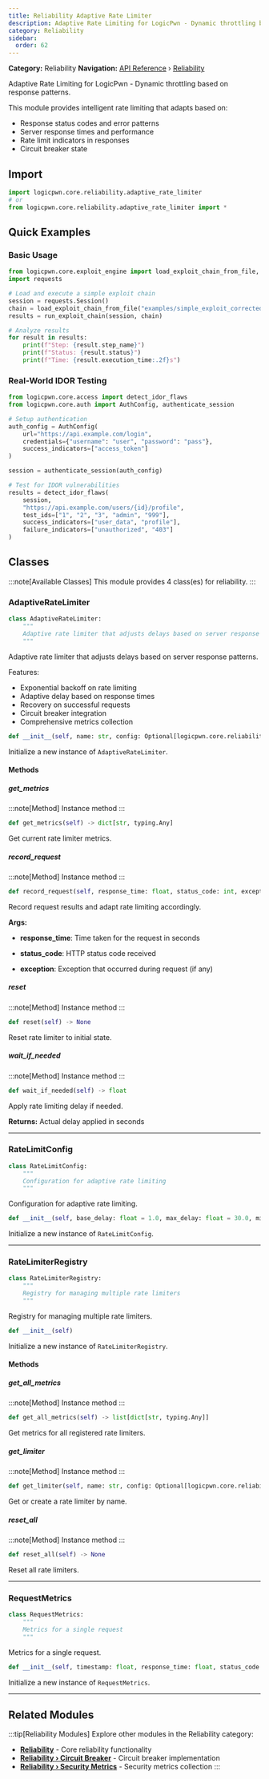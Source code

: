 ```yaml
---
title: Reliability Adaptive Rate Limiter
description: Adaptive Rate Limiting for LogicPwn - Dynamic throttling based on response patterns
category: Reliability
sidebar:
  order: 62
---
```



**Category:** Reliability
**Navigation:** [API Reference](../) › [Reliability](../reliability)

Adaptive Rate Limiting for LogicPwn - Dynamic throttling based on response patterns.

This module provides intelligent rate limiting that adapts based on:
- Response status codes and error patterns
- Server response times and performance
- Rate limit indicators in responses
- Circuit breaker state

## Import

```python
import logicpwn.core.reliability.adaptive_rate_limiter
# or
from logicpwn.core.reliability.adaptive_rate_limiter import *
```


## Quick Examples

### Basic Usage

```python
from logicpwn.core.exploit_engine import load_exploit_chain_from_file, run_exploit_chain
import requests

# Load and execute a simple exploit chain
session = requests.Session()
chain = load_exploit_chain_from_file("examples/simple_exploit_corrected.yaml")
results = run_exploit_chain(session, chain)

# Analyze results
for result in results:
    print(f"Step: {result.step_name}")
    print(f"Status: {result.status}")
    print(f"Time: {result.execution_time:.2f}s")
```

### Real-World IDOR Testing

```python
from logicpwn.core.access import detect_idor_flaws
from logicpwn.core.auth import AuthConfig, authenticate_session

# Setup authentication
auth_config = AuthConfig(
    url="https://api.example.com/login",
    credentials={"username": "user", "password": "pass"},
    success_indicators=["access_token"]
)

session = authenticate_session(auth_config)

# Test for IDOR vulnerabilities
results = detect_idor_flaws(
    session,
    "https://api.example.com/users/{id}/profile",
    test_ids=["1", "2", "3", "admin", "999"],
    success_indicators=["user_data", "profile"],
    failure_indicators=["unauthorized", "403"]
)
```


## Classes

:::note[Available Classes]
This module provides 4 class(es) for reliability.
:::

### AdaptiveRateLimiter

<Tabs>
<TabItem label="Overview">

```python
class AdaptiveRateLimiter:
    """
    Adaptive rate limiter that adjusts delays based on server response patterns
    """
```

Adaptive rate limiter that adjusts delays based on server response patterns.

Features:
- Exponential backoff on rate limiting
- Adaptive delay based on response times
- Recovery on successful requests
- Circuit breaker integration
- Comprehensive metrics collection

</TabItem>
<TabItem label="Constructor">

```python
def __init__(self, name: str, config: Optional[logicpwn.core.reliability.adaptive_rate_limiter.RateLimitConfig] = None)
```

Initialize a new instance of `AdaptiveRateLimiter`.

</TabItem>
</Tabs>

#### Methods

##### get_metrics

:::note[Method]
Instance method
:::

```python
def get_metrics(self) -> dict[str, typing.Any]
```

Get current rate limiter metrics.

##### record_request

:::note[Method]
Instance method
:::

```python
def record_request(self, response_time: float, status_code: int, exception: Optional[Exception] = None) -> None
```

Record request results and adapt rate limiting accordingly.

**Args:**
- **response_time**: Time taken for the request in seconds

- **status_code**: HTTP status code received

- **exception**: Exception that occurred during request (if any)

##### reset

:::note[Method]
Instance method
:::

```python
def reset(self) -> None
```

Reset rate limiter to initial state.

##### wait_if_needed

:::note[Method]
Instance method
:::

```python
def wait_if_needed(self) -> float
```

Apply rate limiting delay if needed.

**Returns:**
 Actual delay applied in seconds


---

### RateLimitConfig

<Tabs>
<TabItem label="Overview">

```python
class RateLimitConfig:
    """
    Configuration for adaptive rate limiting
    """
```

Configuration for adaptive rate limiting.

</TabItem>
<TabItem label="Constructor">

```python
def __init__(self, base_delay: float = 1.0, max_delay: float = 30.0, min_delay: float = 0.1, backoff_multiplier: float = 2.0, recovery_factor: float = 0.8, rate_limit_status_codes: list[int] = <factory>, error_status_codes: list[int] = <factory>, response_time_threshold: float = 5.0, window_size: int = 10, adaptation_sensitivity: float = 0.1) -> None
```

Initialize a new instance of `RateLimitConfig`.

</TabItem>
</Tabs>


---

### RateLimiterRegistry

<Tabs>
<TabItem label="Overview">

```python
class RateLimiterRegistry:
    """
    Registry for managing multiple rate limiters
    """
```

Registry for managing multiple rate limiters.

</TabItem>
<TabItem label="Constructor">

```python
def __init__(self)
```

Initialize a new instance of `RateLimiterRegistry`.

</TabItem>
</Tabs>

#### Methods

##### get_all_metrics

:::note[Method]
Instance method
:::

```python
def get_all_metrics(self) -> list[dict[str, typing.Any]]
```

Get metrics for all registered rate limiters.

##### get_limiter

:::note[Method]
Instance method
:::

```python
def get_limiter(self, name: str, config: Optional[logicpwn.core.reliability.adaptive_rate_limiter.RateLimitConfig] = None) -> logicpwn.core.reliability.adaptive_rate_limiter.AdaptiveRateLimiter
```

Get or create a rate limiter by name.

##### reset_all

:::note[Method]
Instance method
:::

```python
def reset_all(self) -> None
```

Reset all rate limiters.


---

### RequestMetrics

<Tabs>
<TabItem label="Overview">

```python
class RequestMetrics:
    """
    Metrics for a single request
    """
```

Metrics for a single request.

</TabItem>
<TabItem label="Constructor">

```python
def __init__(self, timestamp: float, response_time: float, status_code: int, success: bool, rate_limited: bool, error: bool) -> None
```

Initialize a new instance of `RequestMetrics`.

</TabItem>
</Tabs>


---


## Related Modules

:::tip[Reliability Modules]
Explore other modules in the Reliability category:

- **[Reliability](../reliability)** - Core reliability functionality
- **[Reliability › Circuit Breaker](../reliability/circuit-breaker)** - Circuit breaker implementation
- **[Reliability › Security Metrics](../reliability/security-metrics)** - Security metrics collection
:::
